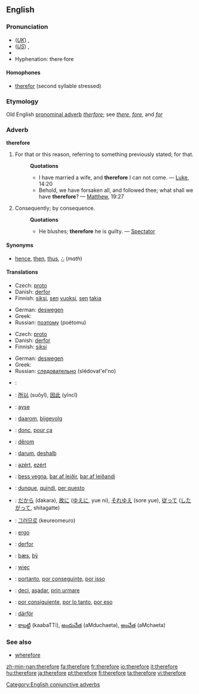 ==English==

{{rank|rest|2|open|326|therefore|feet|lay|along}}

===Pronunciation===
*(''[[Received Pronunciation|UK]]'') {{IPA|/ˈðɛəfɔː/}}, {{SAMPA|/"DE@fO:/}}
*(''[[General American|US]]'') {{IPA|/ˈðɛɹfɔɹ/}}, {{SAMPA|/"DErfOr/}}
*{{audio|en-us-therefore.ogg|Audio (US)}}
*Hyphenation: there·fore

====Homophones====
*[[therefor]] (second syllable stressed)

===Etymology===
Old English [[pronominal adverb]] ''[[therfore]]''; see ''[[there]]'', ''[[fore]]'', and ''[[for]]''

===Adverb===
'''therefore'''

# For that or this reason, referring to something previously stated; for that.
#:'''Quotations'''
#:*I have married a wife, and '''therefore''' I can not come. — [[Luke]], 14:20
#:*Behold, we have forsaken all, and followed thee; what shall we have '''therefore'''? — [[Matthew]], 19:27
# Consequently; by consequence.
#:'''Quotations'''
#:*He blushes; '''therefore''' he is guilty. — [[Spectator]]

====Synonyms====
*{{i-c|consequently}} [[hence]], [[then]], [[thus]], [[∴]] (''math'')

====Translations====
{{trans-top|For that or this reason, referring to something previously stated; for that}}
*Czech: [[proto#Czech|proto]]
*Danish: [[derfor]]
*Finnish: [[siksi]], [[se#Finnish|sen]] [[vuoksi]], [[se#Finnish|sen]] [[takia]]
{{trans-mid}}
*German: [[deswegen]]
*Greek: {{t-|el|επομένως|tr=epoménos}}
*Russian: [[поэтому]] (poétomu)
{{trans-bottom}}

{{trans-top|Consequently; by consequence}}
*Czech: [[proto#Czech|proto]]
*Danish: [[derfor]]
*Finnish: [[siksi]]
{{trans-mid}}
*German: [[deswegen]]
*Greek: {{t-|el|επομένως|tr=epoménos}}
*Russian: [[следовательно]] (slédovat'el'no)
{{trans-bottom}}

{{checktrans-top}}
*{{ttbc|Arabic}}: {{ARchar|[[لذلك]]}} {{unicode|(li-ðálika)}}
*{{ttbc|Chinese}}: [[所以]] (suǒyǐ), [[因此]] (yīncǐ)
*{{ttbc|Crimean Tatar}}: [[ayse]]
*{{ttbc|Dutch}}: [[daarom]], [[bijgevolg]]
*{{ttbc|French}}: [[donc]], [[pour ça]]
*{{ttbc|Frisian}}: [[dêrom]]
*{{ttbc|German}}: [[darum]], [[deshalb]]
*{{ttbc|Hungarian}}: [[azért]], [[ezért]]
*{{ttbc|Icelandic}}: [[þess vegna]], [[þar af leiðir]], [[þar af leiðandi]]
*{{ttbc|Italian}}: [[dunque]], [[quindi]], [[per questo]]
*{{ttbc|Japanese}}: [[だから]] (dakara), [[故に]] ([[ゆえに]], yue ni), [[それゆえ]] (sore yue), [[従って]] ([[したがって]], shitagatte)
{{trans-mid}}
*{{ttbc|Korean}}: [[그러므로]] (keureomeuro)
*{{ttbc|Latin}}: [[ergo]]
*{{ttbc|Norwegian}}: [[derfor]]
*{{ttbc|Old English}}: [[þæs]], [[þy|þȳ]]
*{{ttbc|Polish}}: [[więc]]
*{{ttbc|Portuguese}}: [[portanto]], [[por conseguinte]], [[por isso]]
*{{ttbc|Romanian}}: [[deci]], [[aşadar]], [[prin urmare]]
*{{ttbc|Spanish}}: [[por consiguiente]], [[por lo tanto]], [[por eso]]
*{{ttbc|Swedish}}: [[därför]]
*{{ttbc|Telugu}}: [[కాబట్టి]] (kaabaTTi), [[అందుచేత]] (aMduchaeta), [[అంచేత]] (aMchaeta)
{{trans-bottom}}

===See also===
*[[wherefore]]

[[Category:English conjunctive adverbs]]

[[zh-min-nan:therefore]]
[[fa:therefore]]
[[fr:therefore]]
[[io:therefore]]
[[it:therefore]]
[[hu:therefore]]
[[ja:therefore]]
[[pt:therefore]]
[[fi:therefore]]
[[ta:therefore]]
[[vi:therefore]]